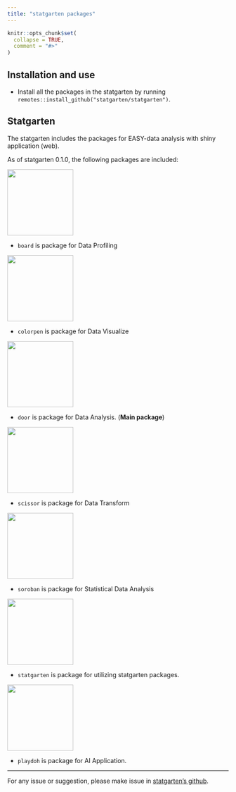 ```yaml
---
title: "statgarten packages"
---
```


```r
knitr::opts_chunk$set(
  collapse = TRUE,
  comment = "#>"
)
```

## Installation and use

* Install all the packages in the statgarten by running `remotes::install_github("statgarten/statgarten")`.

## Statgarten

The statgarten includes the packages for EASY-data analysis with shiny application (web).

As of statgarten 0.1.0, the following packages are included:

<img src="image/logo_board.png" width = '150'/>

- `board` is package for Data Profiling

<img src="image/logo_colorpen.png" width ='150' />

- `colorpen` is package for Data Visualize

<img src="image/logo_door.png" width = '150'/>

- `door` is package for Data Analysis. (**Main package**)

<img src="image/logo_scissor.png" width = '150'/>

- `scissor` is package for Data Transform

<img src="image/logo_soroban.png" width = '150'/>

- `soroban` is package for Statistical Data Analysis

<img src="image/logo_statgarten.png" width = '150'/>

- `statgarten` is package for utilizing statgarten packages.

<img src='image/logo_playdoh.png' width = '150'/>

- `playdoh` is package for AI Application.

---

For any issue or suggestion, please make issue in [statgarten's github](https://github.com/statgarten/statgarten/issues).
